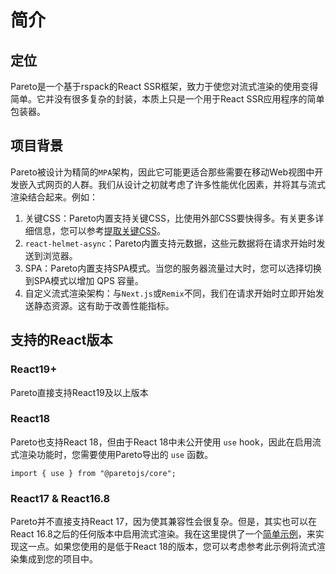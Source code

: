 # 简介

## 定位

Pareto是一个基于rspack的React SSR框架，致力于使您对流式渲染的使用变得简单。它并没有很多复杂的封装，本质上只是一个用于React SSR应用程序的简单包装器。

## 项目背景

Pareto被设计为精简的`MPA`架构，因此它可能更适合那些需要在移动Web视图中开发嵌入式网页的人群。我们从设计之初就考虑了许多性能优化因素，并将其与流式渲染结合起来。例如：

1. 关键CSS：Pareto内置支持关键CSS，比使用外部CSS要快得多。有关更多详细信息，您可以参考[提取关键CSS](https://web.dev/articles/extract-critical-css?hl=zh-cn)。
2. `react-helmet-async`：Pareto内置支持元数据，这些元数据将在请求开始时发送到浏览器。
3. SPA：Pareto内置支持SPA模式。当您的服务器流量过大时，您可以选择切换到SPA模式以增加 QPS 容量。
4. 自定义流式渲染架构：与`Next.js`或`Remix`不同，我们在请求开始时立即开始发送静态资源。这有助于改善性能指标。

## 支持的React版本

### React19+

Pareto直接支持React19及以上版本

### React18

Pareto也支持React 18，但由于React 18中未公开使用 `use` hook，因此在启用流式渲染功能时，您需要使用Pareto导出的 `use` 函数。

```tsx
import { use } from "@paretojs/core";
```

### React17 & React16.8

Pareto并不直接支持React 17，因为使其兼容性会很复杂。但是，其实也可以在React 16.8之后的任何版本中启用流式渲染。我在这里提供了一个[简单示例](https://github.com/childrentime/pareto/tree/main/examples/react17)，来实现这一点。如果您使用的是低于React 18的版本，您可以考虑参考此示例将流式渲染集成到您的项目中。